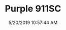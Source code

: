 ---
width: 2000
height: 1333
title: Purple 911SC
description: A custom purple 911SC.
date: 5/20/2019 10:57:44 AM
cameraMake: Sony
cameraModel: ILCE-7M3
lens: FE 24-105mm F4 G OSS
settingsfStop: f/4
settingsISO: ISO 2500
settingsShutter: 1/8000
settingsFocalLength: 79 mm
---